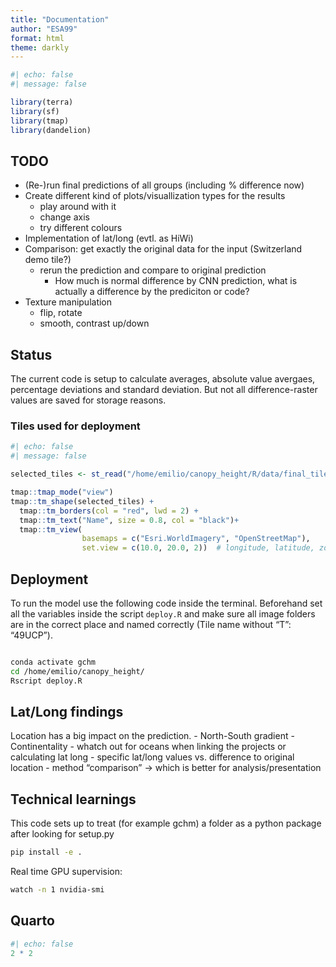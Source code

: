 ```yaml
---
title: "Documentation"
author: "ESA99"
format: html
theme: darkly
---
```


```r
#| echo: false
#| message: false

library(terra)
library(sf)
library(tmap)
library(dandelion)

```


## TODO

 - (Re-)run final predictions of all groups (including % difference now)
 - Create different kind of plots/visuallization types for the results
    - play around with it
    - change axis
    - try different colours
 - Implementation of lat/long (evtl. as HiWi)
 - Comparison: get exactly the original data for the input (Switzerland demo tile?)
    - rerun the prediction and compare to original prediction
      - How much is normal difference by CNN prediction, what is actually a difference by the prediciton or code?
  - Texture manipulation
      - flip, rotate
      - smooth, contrast up/down

## Status

The current code is setup to calculate averages, absolute value avergaes, percentage deviations and standard deviation. But not all difference-raster values are saved for storage reasons.


### Tiles used for deployment


```r
#| echo: false
#| message: false

selected_tiles <- st_read("/home/emilio/canopy_height/R/data/final_tile_selection.gpkg")

tmap::tmap_mode("view")
tmap::tm_shape(selected_tiles) +
  tmap::tm_borders(col = "red", lwd = 2) +
  tmap::tm_text("Name", size = 0.8, col = "black")+
  tmap::tm_view(
                basemaps = c("Esri.WorldImagery", "OpenStreetMap"),
                set.view = c(10.0, 20.0, 2))  # longitude, latitude, zoom level
```


## Deployment

To run the model use the following code inside the terminal. Beforehand set all the variables inside the script `deploy.R` and make sure all image folders are in the correct place and named correctly (Tile name without "T": "49UCP").

``` bash

conda activate gchm
cd /home/emilio/canopy_height/
Rscript deploy.R
```

## Lat/Long findings

Location has a big impact on the prediction. - North-South gradient - Continentality - whatch out for oceans when linking the projects or calculating lat long - specific lat/long values vs. difference to original location - method "comparison" -\> which is better for analysis/presentation

## Technical learnings

This code sets up to treat (for example gchm) a folder as a python package after looking for setup.py

``` bash
pip install -e .
```

Real time GPU supervision:
``` bash
watch -n 1 nvidia-smi
```



## Quarto

```r
#| echo: false
2 * 2
```

